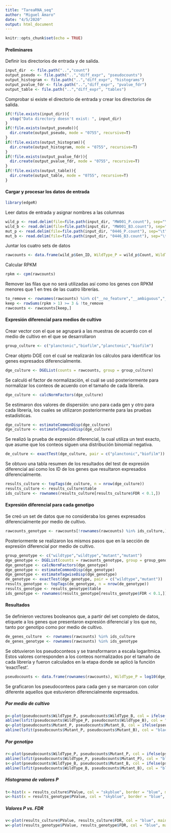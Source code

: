 ```yaml
---
title: "TareaRNA_seq"
author: "Miguel Amaro"
date: "4/5/2020"
output: html_document
---
```


```r
knitr::opts_chunk$set(echo = TRUE)
```

#### Preliminares
Definir los directorios de entrada y de salida.

```r
input_dir  <- file.path("..","count")
output_pseudo <- file.path("..","diff_expr", "pseudocounts") 
output_histogram <- file.path("..","diff_expr", "histograms") 
output_pvalue_fdr <- file.path("..","diff_expr", "pvalue_fdr") 
output_table <- file.path("..","diff_expr", "tables")
```

Comprobar si existe el directorio de entrada y crear los directorios de salida.

```r
if(!file.exists(input_dir)){
  stop("Data directory doesn't exist: ", input_dir)
}
if(!file.exists(output_pseudo)){
  dir.create(output_pseudo, mode = "0755", recursive=T)
}
if(!file.exists(output_histogram)){
  dir.create(output_histogram, mode = "0755", recursive=T)
}
if(!file.exists(output_pvalue_fdr)){
  dir.create(output_pvalue_fdr, mode = "0755", recursive=T)
}
if(!file.exists(output_table)){
  dir.create(output_table, mode = "0755", recursive=T)
}
```

#### Cargar y procesar los datos de entrada

```r
library(edgeR)
```

Leer datos de entrada y asignar nombres a las columnas

```r
wild_p <- read.delim(file=file.path(input_dir, "MW001_P.count"), sep="\t", header = F, check=F); colnames(wild_p) <- c("Gen_ID", "Count")
wild_b <- read.delim(file=file.path(input_dir, "MW001_B3.count"), sep="\t", header = F, check=F); colnames(wild_b) <- c("Gen_ID", "Count")
mut_p <- read.delim(file=file.path(input_dir, "0446_P.count"), sep="\t", header = F, check=F); colnames(mut_p) <- c("Gen_ID", "Count")
mut_b <- read.delim(file=file.path(input_dir, "0446_B3.count"), sep="\t", header = F, check=F); colnames(mut_b) <- c("Gen_ID", "Count")
```

Juntar los cuatro sets de datos

```r
rawcounts <- data.frame(wild_p$Gen_ID, WildType_P = wild_p$Count, WildType_B = wild_b$Count, Mutant_P = mut_p$Count, Mutant_B = mut_b$Count, row.names = 1)
```

Calcular RPKM

```r
rpkm <- cpm(rawcounts)
```

Remover las filas que no será utilizadas así como los genes con RPKM menores que 1 en tres de las cuatro librerías.

```r
to_remove <- rownames(rawcounts) %in% c("__no_feature","__ambiguous","__too_low_aQual","__not_aligned","__alignment_not_unique")
keep <- rowSums(rpkm > 1) >= 3 & !to_remove
rawcounts <- rawcounts[keep,]
```

#### Expresión diferencial para medios de cultivo

Crear vector con el que se agrupará a las muestras de acuerdo con el medio de cultivo en el que se desarrollaron

```r
group_culture <- c("planctonic","biofilm","planctonic","biofilm")
```

Crear objeto DGE con el cual se realizarán los cálculos para identificar los genes expresados diferencialmente.

```r
dge_culture <- DGEList(counts = rawcounts, group = group_culture)
```

Se calculó el factor de normalización, el cuál se usó posteriormente para normalizar los conteos de acuerdo con el tamaño de cada librería.

```r
dge_culture <- calcNormFactors(dge_culture)
```

Se estimaron dos valores de dispersión: uno para cada gen y otro para cada librería, los cuales se utilizaron posteriormente para las pruebas estadísticas.

```r
dge_culture <- estimateCommonDisp(dge_culture)
dge_culture <- estimateTagwiseDisp(dge_culture)
```

Se realizó la prueba de expresión diferencial, la cual utiliza un test exacto, que asume que los conteos siguen una distribución binomial negativa.

```r
de_culture <- exactTest(dge_culture, pair = c("planctonic","biofilm"))
```

Se obtuvo una tabla resumen de los resultados del test de expresión diferencial así como los ID de los genes que resultaron expresados diferencialmente.

```r
results_culture <- topTags(de_culture, n = nrow(dge_culture)) 
results_culture <- results_culture$table
ids_culture <- rownames(results_culture[results_culture$FDR < 0.1,])
```

#### Expresión diferencial para cada genotipo
Se creó un set de datos que no consideraba los genes expresados diferencialmente por medio de cultivo.

```r
rawcounts_genotype <- rawcounts[!rownames(rawcounts) %in% ids_culture,]
```

Posteriormente se realizaron los mismos pasos que en la sección de expresión diferencial por medio de cultivo.

```r
group_genotype <- c("wildtype","wildtype","mutant","mutant")
dge_genotype <- DGEList(counts = rawcounts_genotype, group = group_genotype)
dge_genotype <- calcNormFactors(dge_genotype)
dge_genotype <- estimateCommonDisp(dge_genotype)
dge_genotype <- estimateTagwiseDisp(dge_genotype)
de_genotype <- exactTest(dge_genotype, pair = c("wildtype","mutant"))
results_genotype <- topTags(de_genotype, n = nrow(de_genotype))
results_genotype <- results_genotype$table
ids_genotype <- rownames(results_genotype[results_genotype$FDR < 0.1,])
```

#### Resultados

Se definieron vectores booleanos que, a partir del set completo de datos, etiquete a los genes que presentaron expresión diferencial y los que no, tanto por genotipo como por medio de cultivo.

```r
de_genes_culture  <- rownames(rawcounts) %in% ids_culture
de_genes_genotype <- rownames(rawcounts) %in% ids_genotype
```

Se obtuvieron los pseudoconteos y se transformaron a escala logarítmica. Estos valores corresponden a los conteos normalizados por el tamaño de cada librería y fueron calculados en la etapa donde se aplicó la función ‘exactTest’.

```r
pseudocounts <- data.frame(rownames(rawcounts), WildType_P = log10(dge_culture$pseudo.counts[,1]), WildType_B = log10(dge_culture$pseudo.counts[,2]), Mutant_P =  log10(dge_culture$pseudo.counts[,3]), Mutant_B = log10(dge_culture$pseudo.counts[,4]), DE_C = de_genes_culture, DE_G = de_genes_genotype, row.names = 1)
```

Se graficaron los pseudoconteos para cada gen y se marcaron con color diferente aquellos que estuvieron diferencialmente expresados.

##### Por medio de cultivo
```r
p<-plot(pseudocounts$WildType_P, pseudocounts$WildType_B, col = ifelse(pseudocounts$DE_C, "red", "blue"), main = "Wild Type", xlab = "Planctonic", ylab = "Biofilm", cex.main = 1.3, cex.lab = 1.3, cex.axis = 1.2, las = 01)
abline(lsfit(pseudocounts$WildType_P, pseudocounts$WildType_B), col = "black")
q<-plot(pseudocounts$Mutant_P, pseudocounts$Mutant_B, col = ifelse(pseudocounts$DE_C, "red", "blue"), main = "Mutant", xlab = "Planctonic", ylab =  "Biofilm", cex.main = 1.3, cex.lab = 1.3, cex.axis = 1.2, las = 01)
abline(lsfit(pseudocounts$Mutant_P, pseudocounts$Mutant_B), col = "black")
```

##### Por genotipo

```r
r<-plot(pseudocounts$WildType_P, pseudocounts$Mutant_P, col = ifelse(pseudocounts$DE_G, "red", "blue"), main = "Planctonic", xlab = "Wild Type", ylab = "Mutant", cex.main = 1.3, cex.lab = 1.3, cex.axis = 1.2, las = 01)
abline(lsfit(pseudocounts$WildType_P, pseudocounts$Mutant_P), col = "black")
s<-plot(pseudocounts$WildType_B, pseudocounts$Mutant_B, col = ifelse(pseudocounts$DE_G, "red", "blue"), main = "Biofilm", xlab = "Wild Type", ylab = "Mutant", cex.main = 1.3, cex.lab = 1.3, cex.axis = 1.2, las = 01)
abline(lsfit(pseudocounts$WildType_B, pseudocounts$Mutant_B), col = "black")
```

##### Histograma de valores P
```r
t<-hist(x = results_culture$PValue, col = "skyblue", border = "blue", main = "Culture", xlab = "P-value", ylab = "Frequency", cex.main = 1.3, cex.lab = 1.3, cex.axis = 1.2)
u<-hist(x = results_genotype$PValue, col = "skyblue", border = "blue", main = "Genotype", xlab = "P-value", ylab = "Frequency", cex.main = 1.3, cex.lab = 1.3, cex.axis = 1.2)
```

##### Valores P vs. FDR

```r
v<-plot(results_culture$PValue, results_culture$FDR, col = "blue", main = "Culture", xlab = "P-value", ylab = "FDR", cex.main = 1.3, cex.lab = 1.3, cex.axis = 1.2, las = 01)
w<-plot(results_genotype$PValue, results_genotype$FDR, col = "blue", main = "Genotype", xlab = "P-value", ylab = "FDR", cex.main = 1.3, cex.lab = 1.3, cex.axis = 1.2, las = 01)
```


